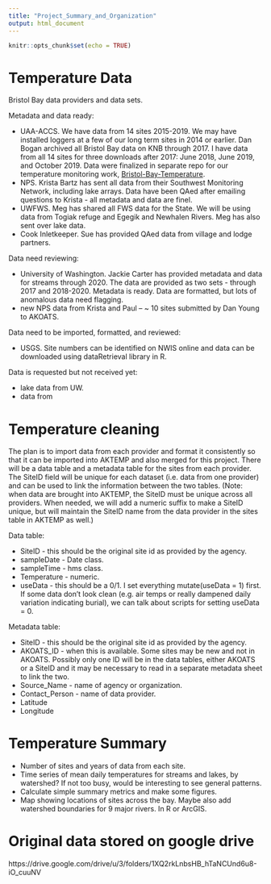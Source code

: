 ```yaml
---
title: "Project_Summary_and_Organization"
output: html_document
---
```


```r
knitr::opts_chunk$set(echo = TRUE)
```

# Temperature Data

Bristol Bay data providers and data sets. 

Metadata and data ready:

* UAA-ACCS. We have data from 14 sites 2015-2019. We may have installed loggers at a few of our long term sites in 2014 or earlier. Dan Bogan archived all Bristol Bay data on KNB through 2017. I have data from all 14 sites for three downloads after 2017: June 2018, June 2019, and October 2019. Data were finalized in separate repo for our temperature monitoring work, [Bristol-Bay-Temperature](https://github.com/rsshaftel/Bristol-Bay-Temperature).
* NPS. Krista Bartz has sent all data from their Southwest Monitoring Network, including lake arrays. Data have been QAed after emailing questions to Krista - all metadata and data are finel. 
* UWFWS. Meg has shared all FWS data for the State. We will be using data from Togiak refuge and Egegik and Newhalen Rivers. Meg has also sent over lake data.
* Cook Inletkeeper. Sue has provided QAed data from village and lodge partners.

Data need reviewing:

* University of Washington. Jackie Carter has provided metadata and data for streams through 2020. The data are provided as two sets - through 2017 and 2018-2020.  Metadata is ready. Data are formatted, but lots of anomalous data need flagging.
* new NPS data from Krista and Paul -- ~ 10 sites submitted by Dan Young to AKOATS.

Data need to be imported, formatted, and reviewed:

* USGS. Site numbers can be identified on NWIS online and data can be downloaded using dataRetrieval library in R.

Data is requested but not received yet:

* lake data from UW.
* data from 

# Temperature cleaning

The plan is to import data from each provider and format it consistently so that it can be imported into AKTEMP and also merged for this project. There will be a data table and a metadata table for the sites from each provider. The SiteID field will be unique for each dataset (i.e. data from one provider) and can be used to link the information between the two tables. (Note: when data are brought into AKTEMP, the SiteID must  be unique across all providers. When needed, we will add a numeric suffix to make a SiteID unique, but will maintain the SiteID name from the data provider in the sites table in AKTEMP as well.)

Data table:

* SiteID - this should be the original site id as provided by the agency. 
* sampleDate - Date class.
* sampleTime - hms class.
* Temperature - numeric.
* useData - this should be a 0/1. I set everything mutate(useData = 1) first. If some data don't look clean (e.g. air temps or really dampened daily variation indicating burial), we can talk about scripts for setting useData = 0.

Metadata table:

* SiteID - this should be the original site id as provided by the agency.
* AKOATS_ID - when this is available. Some sites may be new and not in AKOATS. Possibly only one ID will be in the data tables, either AKOATS or a SiteID and it may be necessary to read in a separate metadata sheet to link the two.
* Source_Name - name of agency or organization.
* Contact_Person - name of data provider.
* Latitude 
* Longitude


# Temperature Summary

* Number of sites and years of data from each site.
* Time series of mean daily temperatures for streams and lakes, by watershed? If not too busy, would be interesting to see general patterns.
* Calculate simple summary metrics and make some figures.
* Map showing locations of sites across the bay. Maybe also add watershed boundaries for 9 major rivers. In R or ArcGIS.

# Original data stored on google drive
https://drive.google.com/drive/u/3/folders/1XQ2rkLnbsHB_hTaNCUnd6u8-iO_cuuNV
